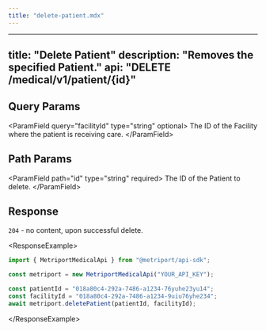 ```yaml
---
title: "delete-patient.mdx"
---
```


---
title: "Delete Patient"
description: "Removes the specified Patient."
api: "DELETE /medical/v1/patient/{id}"
---

## Query Params

&lt;ParamField query="facilityId" type="string" optional&gt;
  The ID of the Facility where the patient is receiving care.
&lt;/ParamField&gt;

## Path Params

&lt;ParamField path="id" type="string" required&gt;
  The ID of the Patient to delete.
&lt;/ParamField&gt;

## Response

`204` - no content, upon successful delete.

&lt;ResponseExample&gt;

```javascript Metriport SDK
import { MetriportMedicalApi } from "@metriport/api-sdk";

const metriport = new MetriportMedicalApi("YOUR_API_KEY");

const patientId = "018a80c4-292a-7486-a1234-76yuhe23yu14";
const facilityId = "018a80c4-292a-7486-a1234-9uiu76yhe234";
await metriport.deletePatient(patientId, facilityId);
```

&lt;/ResponseExample&gt;
